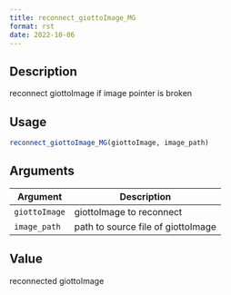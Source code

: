 ```yaml
--- 
title: reconnect_giottoImage_MG 
format: rst 
date: 2022-10-06 
--- 
```


## Description

reconnect giottoImage if image pointer is broken


## Usage

```r
reconnect_giottoImage_MG(giottoImage, image_path)
```


## Arguments

Argument      |Description
------------- |----------------
`giottoImage`     |     giottoImage to reconnect
`image_path`     |     path to source file of giottoImage


## Value

reconnected giottoImage


